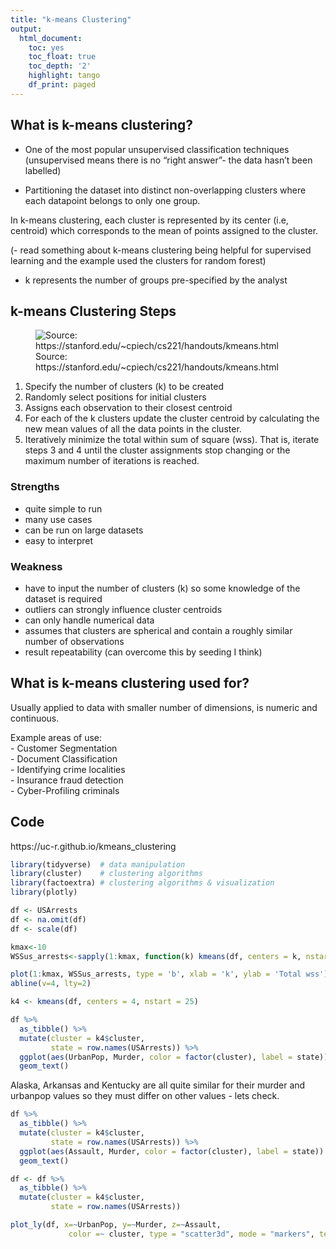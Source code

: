 ```yaml
---
title: "k-means Clustering"
output:
  html_document:
    toc: yes
    toc_float: true
    toc_depth: '2'
    highlight: tango
    df_print: paged
---
```


## What is k-means clustering?

- One of the most popular unsupervised classification techniques (unsupervised means there is no "right answer"- the data hasn't been labelled)

- Partitioning the dataset into distinct non-overlapping clusters where each datapoint belongs to only one group.

In k-means clustering, each cluster is represented by its center (i.e, centroid) which corresponds to the mean of points assigned to the cluster.

(- read something about k-means clustering being helpful for supervised learning and the example used the clusters for random forest)

- k represents the number of groups pre-specified by the analyst

## k-means Clustering Steps

![Source: https://stanford.edu/~cpiech/cs221/handouts/kmeans.html](kmeans_image.png)




1. Specify the number of clusters (k) to be created 
2. Randomly select positions for initial clusters
3. Assigns each observation to their closest centroid
4. For each of the k clusters update the cluster centroid by calculating the new mean values of all the data points in the cluster. 
5. Iteratively minimize the total within sum of square (wss). That is, iterate steps 3 and 4 until the cluster assignments stop changing or the maximum number of iterations is reached.


### Strengths
- quite simple to run
- many use cases
- can be run on large datasets 
- easy to interpret



### Weakness
- have to input the number of clusters (k) so some knowledge of the dataset is required 
- outliers can strongly influence cluster centroids 
- can only handle numerical data
- assumes that clusters are spherical and contain a roughly similar number of observations
- result repeatability (can overcome this by seeding I think)



## What is k-means clustering used for?

Usually applied to data with smaller number of dimensions, is numeric and continuous.

Example areas of use:  
- Customer Segmentation  
- Document Classification  
- Identifying crime localities  
- Insurance fraud detection  
- Cyber-Profiling criminals  















## Code


https://uc-r.github.io/kmeans_clustering

```r
library(tidyverse)  # data manipulation
library(cluster)    # clustering algorithms
library(factoextra) # clustering algorithms & visualization
library(plotly)
```

```r
df <- USArrests
df <- na.omit(df)
df <- scale(df)
```


```r
kmax<-10
WSSus_arrests<-sapply(1:kmax, function(k) kmeans(df, centers = k, nstart = 10)$tot.withinss)

plot(1:kmax, WSSus_arrests, type = 'b', xlab = 'k', ylab = 'Total wss')
abline(v=4, lty=2)
```



```r
k4 <- kmeans(df, centers = 4, nstart = 25)
```

```r
df %>%
  as_tibble() %>%
  mutate(cluster = k4$cluster,
         state = row.names(USArrests)) %>%
  ggplot(aes(UrbanPop, Murder, color = factor(cluster), label = state)) +
  geom_text()
```

Alaska, Arkansas and Kentucky are all quite similar for their murder and urbanpop values so they must differ on other values - lets check. 

```r
df %>%
  as_tibble() %>%
  mutate(cluster = k4$cluster,
         state = row.names(USArrests)) %>%
  ggplot(aes(Assault, Murder, color = factor(cluster), label = state)) +
  geom_text()
```

```r
df <- df %>% 
  as_tibble() %>% 
  mutate(cluster = k4$cluster,
         state = row.names(USArrests))

plot_ly(df, x=~UrbanPop, y=~Murder, z=~Assault, 
             color =~ cluster, type = "scatter3d", mode = "markers", text = "state")
```



